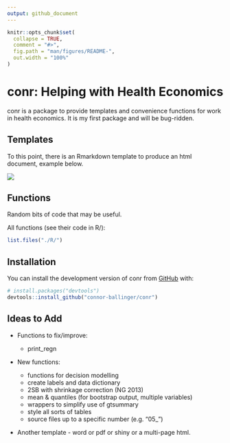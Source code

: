 ```yaml
---
output: github_document
---
```


<!-- README.md is generated from README.Rmd. Please edit that file -->

```r
knitr::opts_chunk$set(
  collapse = TRUE,
  comment = "#>",
  fig.path = "man/figures/README-",
  out.width = "100%"
)
```

# conr: Helping with Health Economics

<!-- badges: start -->
<!-- badges: end -->

conr is a package to provide templates and convenience functions for work in 
health economics.
It is my first package and will be bug-ridden.

## Templates

To this point, there is an Rmarkdown template to produce an html document, 
example below.

![](./inst/images/template_example_pic.PNG)

## Functions

Random bits of code that may be useful. 

All functions (see their code in R/):

```r
list.files("./R/")
```

## Installation

You can install the development version of conr from 
[GitHub](https://github.com/) with:

``` r
# install.packages("devtools")
devtools::install_github("connor-ballinger/conr")
```

## Ideas to Add

-   Functions to fix/improve:

    -   print_regn

-   New functions:

    -   functions for decision modelling
    -   create labels and data dictionary
    -   2SB with shrinkage correction (NG 2013)
    -   mean & quantiles (for bootstrap output, multiple variables)
    -   wrappers to simplify use of gtsummary
    -   style all sorts of tables
    -   source files up to a specific number (e.g. "05_")

-   Another template - word or pdf or shiny or a multi-page html.
